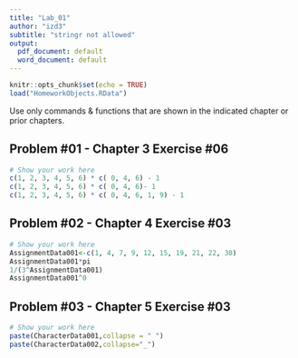 ```yaml
---
title: "Lab_01"
author: "izd3"
subtitle: "stringr not allowed"
output:
  pdf_document: default
  word_document: default
---
```




```r
knitr::opts_chunk$set(echo = TRUE)
load("HomeworkObjects.RData")
```

Use only commands \& functions that are shown in the indicated chapter or prior chapters.

\newpage

## Problem #01 - Chapter 3 Exercise #06 

```r
# Show your work here
c(1, 2, 3, 4, 5, 6) * c( 0, 4, 6) - 1
c(1, 2, 3, 4, 5, 6) * c( 0, 4, 6)- 1
c(1, 2, 3, 4, 5, 6) * c( 0, 4, 6, 1, 9) - 1


```



\newpage

## Problem #02 - Chapter 4 Exercise #03

```r
# Show your work here
AssignmentData001<-c(1, 4, 7, 9, 12, 15, 19, 21, 22, 30)
AssignmentData001*pi
1/(3^AssignmentData001)
AssignmentData001^0


```


\newpage

## Problem #03 - Chapter 5 Exercise #03

```r
# Show your work here
paste(CharacterData001,collapse = " ")
paste(CharacterData002,collapse="_")

```